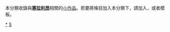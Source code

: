{{Catnav|頁面分類|地理|国家|非洲国家|塞拉利昂}}
{{hiddencat}}
{{WPSS-cat}}
本分類收錄與'''[[塞拉利昂|塞拉利昂]]'''相關的[[Wikipedia:小作品|小作品]]。若要將條目加入本分類下，請加入'''{{tl|SierraLeone-stub}}'''，或者'''{{tl|塞拉利昂小作品}}'''模板。

[[Category:塞拉利昂|*]]
[[Category:非洲小作品|S]]